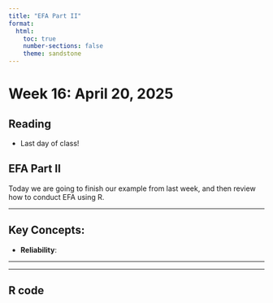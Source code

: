 ---
title: "EFA Part II"
format:
  html:
    toc: true
    number-sections: false
    theme: sandstone
---

# Week 16: April 20, 2025  

## Reading
- Last day of class!

## EFA Part II

Today we are going to finish our example from last week, and then review how to conduct EFA using R.

---

## Key Concepts:
- **Reliability**: 

---

---
## R code
